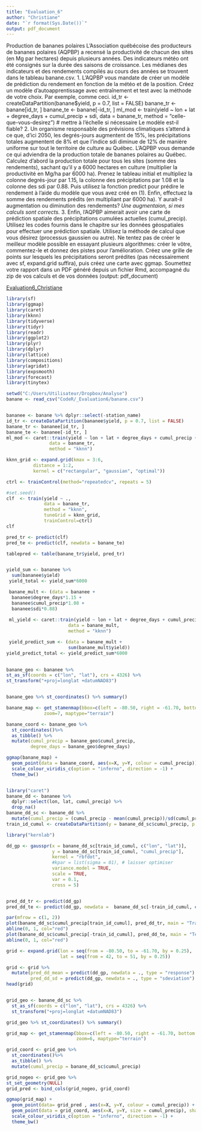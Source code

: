 ---
title: "Evaluation_6"
author: "Christiane"
date: "`r format(Sys.Date())`"
output: pdf_document
---

Production de bananes polaires
L'Association québécoise des producteurs de bananes polaires (AQPBP) a recensé la productivité de chacun des sites (en Mg par hectares) depuis plusieurs années. Des indicateurs météo ont été consignés sur la durée des saisons de croissance. Les médianes des indicateurs et des rendements compilés au cours des années se trouvent dans le tableau banane.csv.
1. L'AQPBP vous mandate de créer un modèle de prédiction du rendement en fonction de la météo et de la position.
Créez un modèle d'autoapprentissage avec entraînement et test avec la méthode de votre choix. Par exemple, comme ceci.
id_tr <- createDataPartition(banane$yield, p = 0.7, list = FALSE)
banane_tr <- banane[id_tr, ]
banane_te <- banane[-id_tr, ]
ml_mod <- train(yield ~ lon + lat + degree_days + cumul_precip + sdi,
             data = banane_tr,
             method = "celle-que-vous-desirez") # mettre à l'échelle si nécessaire
Le modèle est-il fiable?
2. Un organisme responsable des prévisions climatiques s'attend à ce que, d'ici 2050, les degrés-jours augmentent de 15%, les précipitations totales augmentent de 8% et que l'indice sdi diminue de 12% de manière uniforme sur tout le territoire de culture au Québec. L'AQPBP vous demande ce qui adviendra de la production totale de bananes polaires au Québec.
Calculez d'abord la production totale pour tous les sites (somme des rendements), sachant qu'il y a 6000 hectares en culture (multiplier la productivité en Mg/ha  par 6000 ha). Prenez le tableau initial et multipliez la colonne degrés-jour par 1.15, la colonne des précipitations par 1.08 et la colonne des sdi par 0.88. Puis utilisez la fonction predict pour prédire le rendement à l'aide du modèle que vous avez créé en (1). Enfin, effectuez la somme des rendements prédits (en multipliant par 6000 ha). Y aurait-il augmentation ou diminution des rendements? *Une augmentaion, si mes calculs sont corrects.*
3. Enfin, l'AQPBP aimerait avoir une carte de prédiction spatiale des précipitations cumulées actuelles (cumul_precip).
Utilisez les codes fournis dans le chapitre sur les données géospatiales pour effectuer une prédiction spatiale. Utilisez la méthode de calcul que vous désirez (processus gaussien ou autre). Ne tentez pas de créer le meilleur modèle possible en essayant plusieurs algorithmes: créer le vôtre, commentez-le et donnez des pistes pour l'amélioration. Créez une grille de points sur lesquels les précipitations seront prédites (pas nécessairement avec sf, expand.grid suffira), puis créez une carte avec ggmap.
Soumettez votre rapport dans un PDF généré depuis un fichier Rmd, accompagné du zip de vos calculs et de vos données (output: pdf_document)



[Evaluation6_Christiane]("https://github.com/chtdelia/evaluation6/blob/master/Christiane_git_6.Rmd")

```{r}
library(sf)
library(ggmap)
library(caret)
library(kknn)
library(tidyverse)
library(tidyr)
library(readr)
library(ggplot2)
library(plyr)
library(dplyr)
library(lattice)
library(compositions)
library(agridat)
library(expsmooth)
library(forecast)
library(tinytex)

setwd("C:/Users/Utilisateur/Dropbox/Analyse") 
banane <- read_csv("CodeR/_Evaluation6/banane.csv")


bananee <- banane %>% dplyr::select(-station_name)
id_tr <- createDataPartition(bananee$yield, p = 0.7, list = FALSE) 
banane_tr <- bananee[id_tr, ]
banane_te <- bananee[-id_tr, ]
ml_mod <- caret::train(yield ~ lon + lat + degree_days + cumul_precip + sdi,
                data = banane_tr,
                method = "kknn") 

kknn_grid <- expand.grid(kmax = 3:6, 
          distance = 1:2, 
          kernel = c("rectangular", "gaussian", "optimal"))

ctrl <- trainControl(method="repeatedcv", repeats = 5)

#set.seed()
clf  <- train(yield ~ .,
              data = banane_tr,
              method = "kknn",
              tuneGrid = kknn_grid,
              trainControl=ctrl)
clf

pred_tr <- predict(clf)
pred_te <- predict(clf, newdata = banane_te)

tablepred <- table(banane_tr$yield, pred_tr)


yield_sum <- bananee %>%
  sum(bananee$yield) 
 yield_total <- yield_sum*6000

 banane_mult <- (data = bananee +
  bananee$degree_days*1.15 +
  bananee$cumul_precip*1.08 +
  bananee$sdi*0.88)
 
 ml_yield <- caret::train(yield ~ lon + lat + degree_days + cumul_precip + sdi,
                       data = banane_mult,
                       method = "kknn")

 yield_predict_sum <- (data = banane_mult +
                       sum(banane_mult$yield))
yield_predict_total <- yield_predict_sum*6000

 
banane_geo <- bananee %>%
st_as_sf(coords = c("lon", "lat"), crs = 4326) %>%
st_transform("+proj=longlat +datumNAD83")


banane_geo %>% st_coordinates() %>% summary()

banane_map <- get_stamenmap(bbox=c(left = -80.50, right = -61.70, bottom = 42, top = 51), 
              zoom=7, maptype="terrain")

banane_coord <- banane_geo %>%
  st_coordinates()%>%
  as_tibble() %>%
  mutate(cumul_precip = banane_geo$cumul_precip,
         degree_days = banane_geo$degree_days)

ggmap(banane_map) +
  geom_point(data = banane_coord, aes(x=X, y=Y, colour = cumul_precip)) +
  scale_colour_viridis_c(option = "inferno", direction = -1) +
  theme_bw() 


library("caret")
banane_dd <- bananee %>% 
  dplyr::select(lon, lat, cumul_precip) %>% 
  drop_na()
banane_dd_sc <- banane_dd %>% 
  mutate(cumul_precip = (cumul_precip - mean(cumul_precip))/sd(cumul_precip))
train_id_cumul <- createDataPartition(y = banane_dd_sc$cumul_precip, p = 0.7, list = FALSE)

library("kernlab")

dd_gp <- gausspr(x = banane_dd_sc[train_id_cumul, c("lon", "lat")],
                 y = banane_dd_sc[train_id_cumul, "cumul_precip"],
                 kernel = "rbfdot",
                 #kpar = list(sigma = 01), # laisser optimiser
                 variance.model = TRUE,
                 scale = TRUE,
                 var = 0.1,
                 cross = 5)


pred_dd_tr <- predict(dd_gp)
pred_dd_te <- predict(dd_gp, newdata =  banane_dd_sc[-train_id_cumul, c("lon", "lat")])

par(mfrow = c(1, 2))
plot(banane_dd_sc$cumul_precip[train_id_cumul], pred_dd_tr, main = "Train prediction", xlab = "mesuré", ylab = "prédit")
abline(0, 1, col="red")
plot(banane_dd_sc$cumul_precip[-train_id_cumul], pred_dd_te, main = "Test prediction", xlab = "mesuré", ylab = "prédit")
abline(0, 1, col="red")

grid <- expand.grid(lon = seq(from = -80.50, to = -61.70, by = 0.25),
                    lat = seq(from = 42, to = 51, by = 0.25))

grid <- grid %>% 
  mutate(pred_dd_mean = predict(dd_gp, newdata = ., type = "response") * sd(banane_dd$cumul_precip) + mean(banane_dd$cumul_precip),
         pred_dd_sd = predict(dd_gp, newdata = ., type = "sdeviation") * sd(banane_dd$cumul_precip))
head(grid)


grid_geo <- banane_dd_sc %>%
  st_as_sf(coords = c("lon", "lat"), crs = 4326) %>%
  st_transform("+proj=longlat +datumNAD83")

grid_geo %>% st_coordinates() %>% summary()

grid_map <- get_stamenmap(bbox=c(left = -80.50, right = -61.70, bottom = 42, top = 51), 
                          zoom=6, maptype="terrain")

grid_coord <- grid_geo %>%
  st_coordinates()%>%
  as_tibble() %>%
  mutate(cumul_precip = banane_dd_sc$cumul_precip)

grid_nogeo <- grid_geo %>%
st_set_geometry(NULL)
grid_pred <- bind_cols(grid_nogeo, grid_coord)

ggmap(grid_map) +
  geom_point(data= grid_pred , aes(x=X, y=Y, colour = cumul_precip)) +
  geom_point(data = grid_coord, aes(x=X, y=Y, size = cumul_precip), shape = 21) +
  scale_colour_viridis_c(option = "inferno", direction = -1) +
  theme_bw()
  
```

